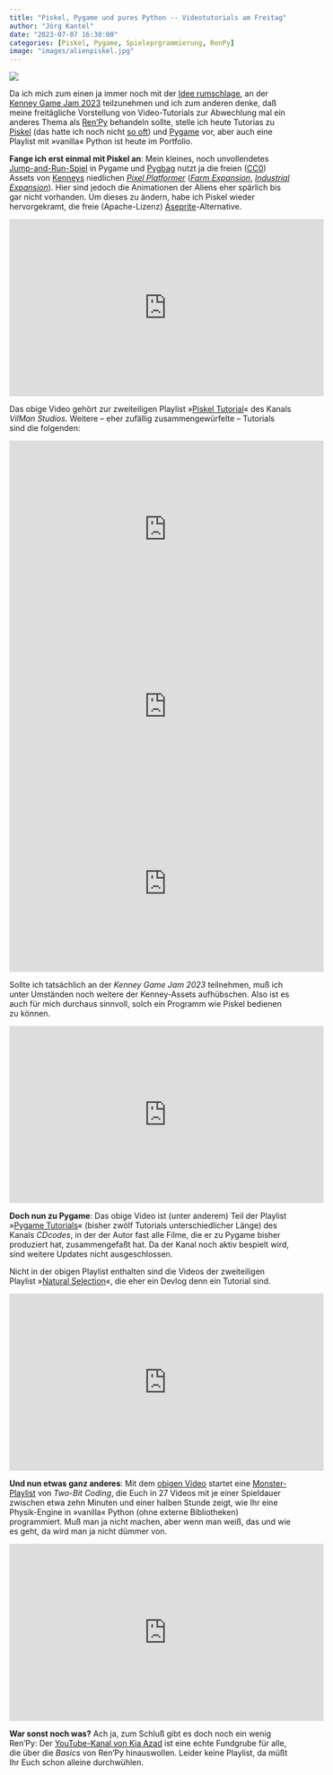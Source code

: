 ```yaml
---
title: "Piskel, Pygame und pures Python -- Videotutorials am Freitag"
author: "Jörg Kantel"
date: "2023-07-07 16:30:00"
categories: [Piskel, Pygame, Spieleprgrammierung, RenPy]
image: "images/alienpiskel.jpg"
---
```


[![](images/alienpiskel-b.jpg)](https://www.flickr.com/photos/schockwellenreiter/53029335434/)

Da ich mich zum einen ja immer noch mit der [Idee rumschlage](https://kantel.github.io/posts/2023060702_kenney_game_jam_2023/), an der [Kenney Game Jam 2023](https://itch.io/jam/kenney-jam-2023) teilzunehmen und ich zum anderen denke, daß meine freitägliche Vorstellung von Video-Tutorials zur Abwechlung mal ein anderes Thema als [Ren'Py](http://cognitiones.kantel-chaos-team.de/multimedia/spieleprogrammierung/renpy.html) behandeln sollte, stelle ich heute Tutorias zu [Piskel](http://cognitiones.kantel-chaos-team.de/multimedia/computergraphik/pixelart/piskel.html) (das hatte ich noch nicht [so oft](https://kantel.github.io/posts/2023021001_schwerpunkt_twine/index.html)) und [Pygame](http://cognitiones.kantel-chaos-team.de/multimedia/spieleprogrammierung/pygame.html) vor, aber auch eine Playlist mit »vanilla« Python ist heute im Portfolio.

**Fange ich erst einmal mit Piskel an**: Mein kleines, noch unvollendetes [Jump-and-Run-Spiel](https://kantel.github.io/posts/2023061701_platformer_pygame_pygbag_1/) in Pygame und [Pygbag](http://cognitiones.kantel-chaos-team.de/multimedia/spieleprogrammierung/pygbag.html) nutzt ja die freien ([CC0](https://creativecommons.org/share-your-work/public-domain/cc0/)) Assets von [Kenneys](https://www.kenney.nl/) niedlichen *[Pixel Platformer](https://www.kenney.nl/assets/pixel-platformer)* (*[Farm Expansion](https://www.kenney.nl/assets/pixel-platformer-farm-expansion)*, *[Industrial Expansion](https://www.kenney.nl/assets/pixel-platformer-industrial-expansion)*). Hier sind jedoch die Animationen der Aliens eher spärlich bis gar nicht vorhanden. Um dieses zu ändern, habe ich Piskel wieder hervorgekramt, die freie (Apache-Lizenz) [Aseprite](http://cognitiones.kantel-chaos-team.de/multimedia/computergraphik/pixelart/aseprite.html)-Alternative.

<iframe width="560" height="315" src="https://www.youtube.com/embed/xfRyMIW6uWg" title="YouTube video player" frameborder="0" allow="accelerometer; autoplay; clipboard-write; encrypted-media; gyroscope; picture-in-picture; web-share" allowfullscreen></iframe>

Das obige Video gehört zur zweiteiligen Playlist »[Piskel Tutorial](https://www.youtube.com/playlist?list=PLeL-QSXgmG6LLHXekptUp1K8fGgYHc1Co)« des Kanals *VilMan Studios*. Weitere – eher zufällig zusammengewürfelte – Tutorials sind die folgenden:

<iframe width="560" height="315" src="https://www.youtube.com/embed/lSuOvtdSdvg" title="YouTube video player" frameborder="0" allow="accelerometer; autoplay; clipboard-write; encrypted-media; gyroscope; picture-in-picture; web-share" allowfullscreen></iframe>

<iframe width="560" height="315" src="https://www.youtube.com/embed/IMkTbcW0WFY" title="YouTube video player" frameborder="0" allow="accelerometer; autoplay; clipboard-write; encrypted-media; gyroscope; picture-in-picture; web-share" allowfullscreen></iframe>

<iframe width="560" height="315" src="https://www.youtube.com/embed/nY8XkceDn7E" title="YouTube video player" frameborder="0" allow="accelerometer; autoplay; clipboard-write; encrypted-media; gyroscope; picture-in-picture; web-share" allowfullscreen></iframe>

Sollte ich tatsächlich an der *Kenney Game Jam 2023* teilnehmen, muß ich unter Umständen noch weitere der Kenney-Assets aufhübschen. Also ist es auch für mich durchaus sinnvoll, solch ein Programm wie Piskel bedienen zu können.

<iframe width="560" height="315" src="https://www.youtube.com/embed/qPnKIbrVnJk" title="YouTube video player" frameborder="0" allow="accelerometer; autoplay; clipboard-write; encrypted-media; gyroscope; picture-in-picture; web-share" allowfullscreen></iframe>

**Doch nun zu Pygame**: Das obige Video ist (unter anderem) Teil der Playlist »[Pygame Tutorials](https://www.youtube.com/playlist?list=PLVFWKkB2K-TnsGDz7xrN27IpCU5I1bery)« (bisher zwölf Tutorials unterschiedlicher Länge) des Kanals *CDcodes*, in der der Autor fast alle Filme, die er zu Pygame bisher produziert hat, zusammengefaßt hat. Da der Kanal noch aktiv bespielt wird, sind weitere Updates nicht ausgeschlossen.

Nicht in der obigen Playlist enthalten sind die Videos der zweiteiligen Playlist »[Natural Selection](https://www.youtube.com/playlist?list=PLVFWKkB2K-Tm_96GVQq5kV32cxzZkRDhG)«, die eher ein Devlog denn ein Tutorial sind.

<iframe width="560" height="315" src="https://www.youtube.com/embed/lzI7QUyl66g" title="YouTube video player" frameborder="0" allow="accelerometer; autoplay; clipboard-write; encrypted-media; gyroscope; picture-in-picture; web-share" allowfullscreen></iframe>

**Und nun etwas ganz anderes**: Mit dem [obigen Video](https://www.youtube.com/watch?v=lzI7QUyl66g) startet eine [Monster-Playlist](https://www.youtube.com/playlist?list=PLSlpr6o9vURwq3oxVZSimY8iC-cdd3kIs) von *Two-Bit Coding*, die Euch in 27 Videos mit je einer Spieldauer zwischen etwa zehn Minuten und einer halben Stunde zeigt, wie Ihr eine Physik-Engine in »vanilla« Python (ohne externe Bibliotheken) programmiert. Muß man ja nicht machen, aber wenn man weiß, das und wie es geht, da wird man ja nicht dümmer von.

<iframe width="560" height="315" src="https://www.youtube.com/embed/eUchqIZ8J20" title="YouTube video player" frameborder="0" allow="accelerometer; autoplay; clipboard-write; encrypted-media; gyroscope; picture-in-picture; web-share" allowfullscreen></iframe>

**War sonst noch was?** Ach ja, zum Schluß gibt es doch noch ein wenig Ren'Py: Der [YouTube-Kanal von Kia Azad](https://www.youtube.com/@KiaAzad/videos) ist eine echte Fundgrube für alle, die über die *Basics* von Ren'Py hinauswollen. Leider keine Playlist, da müßt Ihr Euch schon alleine durchwühlen.